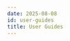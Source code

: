 ```yaml
---
date: 2025-08-08
id: user-guides
title: User Guides
---
```


<DocCardContainer>

<DocCard
    title="📄️ Understanding Alert Evaluation Patterns"
    description="Learn about different alert evaluation patterns and how to use them effectively."
    href="/docs/alerts-management/user-guides/understanding-alert-evaluation-patterns"
/>

<DocCard
    title="📄️ Time Aggregation Best Practices"
    description="Learn how to effectively use time aggregation in your alerts."
    href="/docs/alerts-management/user-guides/time-aggregation-best-practices"
/>

<DocCard
    title="📄️ How to Configure Alerts for Missing Data"
    description="Learn how to set up alerts for missing data in SigNoz."
    href="/docs/alerts-management/user-guides/how-to-configure-alerts-for-missing-data"
/>

</DocCardContainer>
